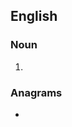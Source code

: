 {{also|secretaries-general|secretaries general}}
==English==

===Noun===
{{head|en|noun plural form|head=[[secretary|Secretaries]] [[general|General]]}}

# {{plural of|Secretary General|lang=en}}

===Anagrams===
* {{anagrams|en|a=aaceeeeegilnrrrsst|General Secretaries}}